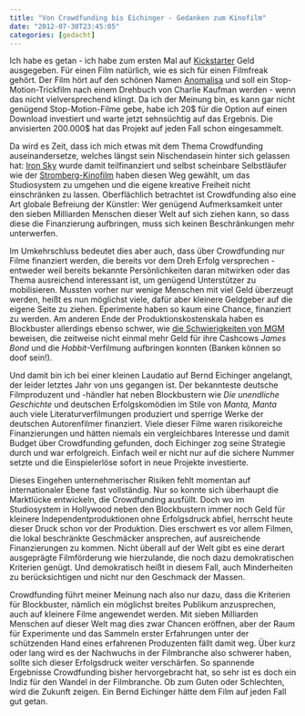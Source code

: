 ```yaml
---
title: "Von Crowdfunding bis Eichinger - Gedanken zum Kinofilm"
date: "2012-07-30T23:45:05"
categories: [gedacht]
---
```


Ich habe es getan - ich habe zum ersten Mal auf [Kickstarter](http://www.kickstarter.com) Geld ausgegeben. Für einen Film natürlich, wie es sich für einen Filmfreak gehört. Der Film hört auf den schönen Namen [Anomalisa](http://www.kickstarter.com/projects/anomalisa/charlie-kaufmans-anomalisa) und soll ein Stop-Motion-Trickfilm nach einem Drehbuch von Charlie Kaufman werden - wenn das nicht vielversprechend klingt. Da ich der Meinung bin, es kann gar nicht genügend Stop-Motion-Filme gebe, habe ich 20$ für die Option auf einen Download investiert und warte jetzt sehnsüchtig auf das Ergebnis. Die anvisierten 200.000$ hat das Projekt auf jeden Fall schon eingesammelt.

Da wird es Zeit, dass ich mich etwas mit dem Thema Crowdfunding auseinandersetze, welches längst sein Nischendasein hinter sich gelassen hat: [Iron Sky](/blog/2012/01/31/trash-auf-der-berlinale/) wurde damit teilfinanziert und selbst scheinbare Selbstläufer wie der [Stromberg-Kinofilm](http://www.myspass.de/myspass/specials/stromberg-kinofilm/) haben diesen Weg gewählt, um das Studiosystem zu umgehen und die eigene kreative Freiheit nicht einschränken zu lassen. Oberflächlich betrachtet ist Crowdfunding also eine Art globale Befreiung der Künstler: Wer genügend Aufmerksamkeit unter den sieben Milliarden Menschen dieser Welt auf sich ziehen kann, so dass diese die Finanzierung aufbringen, muss sich keinen Beschränkungen mehr unterwerfen.

Im Umkehrschluss bedeutet dies aber auch, dass über Crowdfunding nur Filme finanziert werden, die bereits vor dem Dreh Erfolg versprechen - entweder weil bereits bekannte Persönlichkeiten daran mitwirken oder das Thema ausreichend interessant ist, um genügend Unterstützer zu mobilisieren. Mussten vorher nur wenige Menschen mit viel Geld überzeugt werden, heißt es nun möglichst viele, dafür aber kleinere Geldgeber auf die eigene Seite zu ziehen. Eperimente haben so kaum eine Chance, finanziert zu werden. Am anderen Ende der Produktionskostenskala haben es Blockbuster allerdings ebenso schwer, wie [die Schwierigkeiten von MGM](http://www.filmstarts.de/nachrichten/18469334.html) beweisen, die zeitweise nicht einmal mehr Geld für ihre Cashcows *James Bond* und die *Hobbit*-Verfilmung aufbringen konnten (Banken können so doof sein!).

Und damit bin ich bei einer kleinen Laudatio auf Bernd Eichinger angelangt, der leider letztes Jahr von uns gegangen ist. Der bekannteste deutsche Filmproduzent und -händler hat neben Blockbustern wie *Die unendliche Geschichte* und deutschen Erfolgskomödien im Stile von *Manta, Manta* auch viele Literaturverfilmungen produziert und sperrige Werke der deutschen Autorenfilmer finanziert. Viele dieser Filme waren risikoreiche Finanzierungen und hätten niemals ein vergleichbares Interesse und damit Budget über Crowdfunding gefunden, doch Eichinger zog seine Strategie durch und war erfolgreich. Einfach weil er nicht nur auf die sichere Nummer setzte und die Einspielerlöse sofort in neue Projekte investierte.

Dieses Eingehen unternehmerischer Risiken fehlt momentan auf internationaler Ebene fast vollständig. Nur so konnte sich überhaupt die Marktlücke entwickeln, die Crowdfunding ausfüllt. Doch wo im Studiosystem in Hollywood neben den Blockbustern immer noch Geld für kleinere Independentproduktionen ohne Erfolgsdruck abfiel, herrscht heute dieser Druck schon vor der Produktion. Dies erschwert es vor allem Filmen, die lokal beschränkte Geschmäcker ansprechen, auf ausreichende Finanzierungen zu kommen. Nicht überall auf der Welt gibt es eine derart ausgeprägte Filmförderung wie hierzulande, die noch dazu demokratischen Kriterien genügt. Und demokratisch heißt in diesem Fall, auch Minderheiten zu berücksichtigen und nicht nur den Geschmack der Massen.

Crowdfunding führt meiner Meinung nach also nur dazu, dass die Kriterien für Blockbuster, nämlich ein möglichst breites Publikum anzusprechen, auch auf kleinere Filme angewendet werden. Mit sieben Milliarden Menschen auf dieser Welt mag dies zwar Chancen eröffnen, aber der Raum für Experimente und das Sammeln erster Erfahrungen unter der schützenden Hand eines erfahrenen Produzenten fällt damit weg. Über kurz oder lang wird es der Nachwuchs in der Filmbranche also schwerer haben, sollte sich dieser Erfolgsdruck weiter verschärfen. So spannende Ergebnisse Crowdfunding bisher hervorgebracht hat, so sehr ist es doch ein Indiz für den Wandel in der Filmbranche. Ob zum Guten oder Schlechten, wird die Zukunft zeigen. Ein Bernd Eichinger hätte dem Film auf jeden Fall gut getan.
